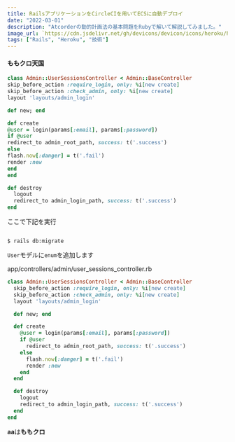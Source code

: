 ```yaml
---
title: RailsアプリケーションをCircleCIを用いてECSに自動デプロイ
date: "2022-03-01"
description: "Atcorderの動的計画法の基本問題をRubyで解いて解説してみました。"
image_url: `https://cdn.jsdelivr.net/gh/devicons/devicon/icons/heroku/heroku-original-wordmark.svg`
tags: ["Rails", "Heroku", "技術"]
---
```


#### ももクロ天国

```ruby
class Admin::UserSessionsController < Admin::BaseController
skip_before_action :require_login, only: %i[new create]
skip_before_action :check_admin, only: %i[new create]
layout 'layouts/admin_login'

def new; end

def create
@user = login(params[:email], params[:password])
if @user
redirect_to admin_root_path, success: t('.success')
else
flash.now[:danger] = t('.fail')
render :new
end
end

def destroy
  logout
  redirect_to admin_login_path, success: t('.success')
end
```

ここで下記を実行

```

$ rails db:migrate

```

`User`モデルに`enum`を追加します

<div class="gatsby-code-title">
  <span>app/controllers/admin/user_sessions_controller.rb</span>
</div>

```ruby
class Admin::UserSessionsController < Admin::BaseController
  skip_before_action :require_login, only: %i[new create]
  skip_before_action :check_admin, only: %i[new create]
  layout 'layouts/admin_login'

  def new; end

  def create
    @user = login(params[:email], params[:password])
    if @user
      redirect_to admin_root_path, success: t('.success')
    else
      flash.now[:danger] = t('.fail')
      render :new
    end
  end

  def destroy
    logout
    redirect_to admin_login_path, success: t('.success')
  end
end
```

**aa**は**ももクロ**
